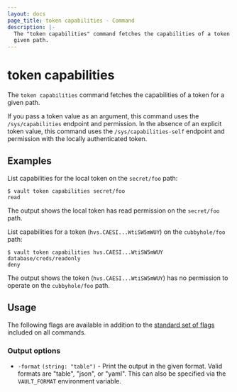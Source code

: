 ```yaml
---
layout: docs
page_title: token capabilities - Command
description: |-
  The "token capabilities" command fetches the capabilities of a token for a
  given path.
---
```


# token capabilities

The `token capabilities` command fetches the capabilities of a token for a given
path.

If you pass a token value as an argument, this command uses the
`/sys/capabilities` endpoint and permission. In the absence of an explicit token
value, this command uses the `/sys/capabilities-self` endpoint and permission
with the locally authenticated token.

## Examples

List capabilities for the local token on the `secret/foo` path:

```shell-session
$ vault token capabilities secret/foo
read
```

The output shows the local token has read permission on the `secret/foo` path.

List capabilities for a token (`hvs.CAESI...WtiSW5mWUY`) on the `cubbyhole/foo`
path:

```shell-session
$ vault token capabilities hvs.CAESI...WtiSW5mWUY database/creds/readonly
deny
```

The output shows the token (`hvs.CAESI...WtiSW5mWUY`) has no permission to
operate on the `cubbyhole/foo` path.

## Usage

The following flags are available in addition to the [standard set of
flags](/vault/docs/commands) included on all commands.

### Output options

- `-format` `(string: "table")` - Print the output in the given format. Valid
  formats are "table", "json", or "yaml". This can also be specified via the
  `VAULT_FORMAT` environment variable.
